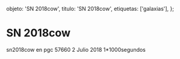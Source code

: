 
  objeto: 'SN 2018cow',
  titulo: 'SN 2018cow',
  etiquetas: ['galaxias'],
};

# SN 2018cow

<Imagen
  src="registro/sn2018-cow_20180702_1_sn2018cow.png"
  fecha="20180702"
/>

sn2018cow en pgc 57660 2 Julio 2018 1*1000segundos
